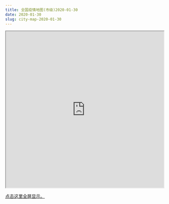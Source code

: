 ```yaml
---
title: 全国疫情地图(市级)2020-01-30
date: 2020-01-30
slug: city-map-2020-01-30
---
```


<iframe seamless src="https://pzhaonet.github.io/ncov/leaflet/leafmap-city-2020-01-30.html" width="100%" height="500"></iframe>

[点击这里全屏显示。](https://pzhaonet.github.io/ncov/leaflet/leafmap-city-2020-01-30.html)
